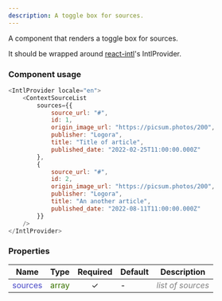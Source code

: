 ```yaml
---
description: A toggle box for sources.
---
```



A component that renders a toggle box for sources.

It should be wrapped around [react-intl](https://formatjs.io/docs/getting-started/installation/)'s IntlProvider.

### Component usage
```js
<IntlProvider locale="en">
    <ContextSourceList
        sources={{
            source_url: "#",
            id: 1,
            origin_image_url: "https://picsum.photos/200",
            publisher: "Logora",
            title: "Title of article",
            published_date: "2022-02-25T11:00:00.000Z"
        },
        {
            source_url: "#",
            id: 2,
            origin_image_url: "https://picsum.photos/200",
            publisher: "Logora",
            title: "An another article",
            published_date: "2022-08-11T11:00:00.000Z"
        }}
    />
</IntlProvider>
```

### Properties
| **Name**      | **Type** | **Required** | **Default** | **Description** |
| ----------- | ----------- | :-----------: | ----------- | ----------- |
| <font color='#4646c6'>sources</font> | <font color="#397300">array</font> | &check; | - | <font color="grey">*list of sources*</font> |